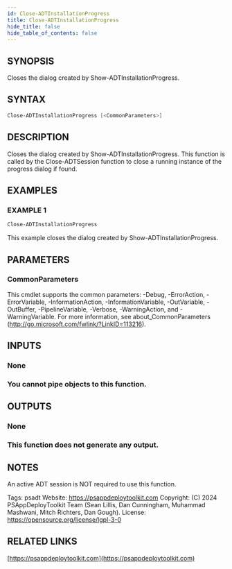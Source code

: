 ```yaml
---
id: Close-ADTInstallationProgress
title: Close-ADTInstallationProgress
hide_title: false
hide_table_of_contents: false
---
```


## SYNOPSIS

Closes the dialog created by Show-ADTInstallationProgress.

## SYNTAX

```powershell
Close-ADTInstallationProgress [<CommonParameters>]
```

## DESCRIPTION

Closes the dialog created by Show-ADTInstallationProgress.
This function is called by the Close-ADTSession function to close a running instance of the progress dialog if found.

## EXAMPLES

### EXAMPLE 1

```powershell
Close-ADTInstallationProgress
```

This example closes the dialog created by Show-ADTInstallationProgress.

## PARAMETERS

### CommonParameters

This cmdlet supports the common parameters: -Debug, -ErrorAction, -ErrorVariable, -InformationAction, -InformationVariable, -OutVariable, -OutBuffer, -PipelineVariable, -Verbose, -WarningAction, and -WarningVariable.
For more information, see about_CommonParameters (http://go.microsoft.com/fwlink/?LinkID=113216).

## INPUTS

### None

### You cannot pipe objects to this function.

## OUTPUTS

### None

### This function does not generate any output.

## NOTES

An active ADT session is NOT required to use this function.

Tags: psadt
Website: https://psappdeploytoolkit.com
Copyright: (C) 2024 PSAppDeployToolkit Team (Sean Lillis, Dan Cunningham, Muhammad Mashwani, Mitch Richters, Dan Gough).
License: https://opensource.org/license/lgpl-3-0

## RELATED LINKS

[https://psappdeploytoolkit.com](https://psappdeploytoolkit.com)
